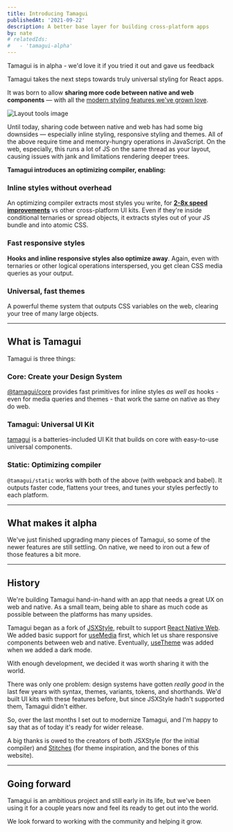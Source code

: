 ```yaml
---
title: Introducing Tamagui
publishedAt: '2021-09-22'
description: A better base layer for building cross-platform apps
by: nate
# relatedIds:
#   - 'tamagui-alpha'
---
```


<Notice>Tamagui is in alpha - we'd love it if you tried it out and gave us feedback</Notice>

Tamagui takes the next steps towards truly universal styling for React apps.

It was born to allow **sharing more code between native and web components** — with all the [modern styling features we've grown love](https://astralintegration.notion.site/Inner-Ascend-White-Paper-136c4d6657888066bbd9c3bee9bf6f96n).

<Image
  title="Layout tools image"
  src="/blog/introducing-tamagui/hero.png"
  size="hero"
  height={200}
/>

Until today, sharing code between native and web has had some big downsides — especially inline styling, responsive styling and themes. All of the above require time and memory-hungry operations in JavaScript. On the web, especially, this runs a lot of JS on the same thread as your layout, causing issues with jank and limitations rendering deeper trees.

**Tamagui introduces an optimizing compiler, enabling:**

### Inline styles without overhead

An optimizing compiler extracts most styles you write, for [**2-8x speed improvements**](/docs/intro/benchmarks) vs other cross-platform UI kits. Even if they're inside conditional ternaries or spread objects, it extracts styles out of your JS bundle and into atomic CSS.

### Fast responsive styles

**Hooks and inline responsive styles also optimize away**. Again, even with ternaries or other logical operations interspersed, you get clean CSS media queries as your output.

### Universal, fast themes

A powerful theme system that outputs CSS variables on the web, clearing your tree of many large objects.

---

## What is Tamagui

Tamagui is three things:

### Core: Create your Design System

[@tamagui/core](/docs/core/styled) provides fast primitives for inline styles _as well as_ hooks - even for media queries and themes - that work the same on native as they do web.

### Tamagui: Universal UI Kit

[tamagui](/ui/stacks) is a batteries-included UI Kit that builds on core with easy-to-use universal components.

### Static: Optimizing compiler

`@tamagui/static` works with both of the above (with webpack and babel). It outputs faster code, flattens your trees, and tunes your styles perfectly to each platform.

---

## What makes it alpha

We've just finished upgrading many pieces of Tamagui, so some of the newer features are still settling. On native, we need to iron out a few of those features a bit more.

---

## History

We're building Tamagui hand-in-hand with an app that needs a great UX on web and native. As a small team, being able to share as much code as possible between the platforms has many upsides.

Tamagui began as a fork of [JSXStyle](https://github.com/jsxstyle/jsxstyle), rebuilt to support [React Native Web](https://necolas.github.io/react-native-web/). We added basic support for [useMedia](/docs/core/useMedia) first, which let us share responsive components between web and native. Eventually, [useTheme](/docs/core/useMedia) was added when we added a dark mode.

With enough development, we decided it was worth sharing it with the world.

There was only one problem: design systems have gotten _really good_ in the last few years with syntax, themes, variants, tokens, and shorthands. We'd built UI kits with these features before, but since JSXStyle hadn't supported them, Tamagui didn't either.

So, over the last months I set out to modernize Tamagui, and I'm happy to say that as of today it's ready for wider release.

A big thanks is owed to the creators of both JSXStyle (for the initial compiler) and [Stitches](https://stitches.dev) (for theme inspiration, and the bones of this website).

---

## Going forward

Tamagui is an ambitious project and still early in its life, but we've been using it for a couple years now and feel its ready to get out into the world.

We look forward to working with the community and helping it grow.
